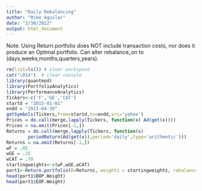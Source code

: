 ```yaml
---
title: "Daily Rebalancing"
author: "Mike Aguilar"
date: "3/30/2022"
output: html_document
---
```



<!-- ## Daily Rebalancing -->
Note: Using Return.portfolio does NOT include transaction costs, nor does it produce an Optimal portfolio.
Can alter rebalance_on to (days,weeks,months,quarters,years).

```r
rm(list=ls()) # clear workspace
cat("\014")  # clear console
library(quantmod)
library(PortfolioAnalytics)
library(PerformanceAnalytics)
Tickers<-c('F','GE','CAT')
startd = "2015-01-01"
endd = "2021-04-30"
getSymbols(Tickers,from=startd,to=endd,src='yahoo')
Prices = do.call(merge,lapply(Tickers, function(x) Ad(get(x))))
Prices = na.omit(Prices[-1,])
Returns = do.call(merge,lapply(Tickers, function(x) 
        periodReturn(Ad(get(x)),period='daily',type='arithmetic')))
Returns = na.omit(Returns[-1,])
wF = .05
wGE = .25
wCAT = .70
startingweights<-c(wF,wGE,wCAT)
port1<-Return.portfolio(R=Returns, weights = startingweights, rebalance_on = "days",   verbose = TRUE)
head(port1$BOP.Weight)
head(port1$EOP.Weight)
```
